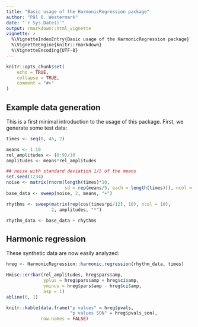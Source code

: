 ```yaml
---
title: "Basic usage of the HarmonicRegression package"
author: "Pål O. Westermark"
date: "`r Sys.Date()`"
output: rmarkdown::html_vignette
vignette: >
  %\VignetteIndexEntry{Basic usage of the HarmonicRegression package}
  %\VignetteEngine{knitr::rmarkdown}
  %\VignetteEncoding{UTF-8}
---
```


```r
knitr::opts_chunk$set(
	echo = TRUE,
	collapse = TRUE,
	comment = "#>"
)
```


## Example data generation

This is a first minimal introduction to the usage of this package.  First, we generate some test data:

```r

times <- seq(0, 46, 2)

means <- 1:10
rel_amplitudes <- (0:9)/10
amplitudes <- means*rel_amplitudes

## noise with standard deviation 1/5 of the means
set.seed(1234)
noise <- matrix(rnorm(length(times)*10, 
                      sd = rep(means/5, each = length(times))), ncol = 10)
base_data <- sweep(noise, 2, means, "+")

rhythms <- sweep(matrix(rep(cos(times*pi/12), 10), ncol = 10), 
                 2, amplitudes, "*")

rhythm_data <- base_data + rhythms

```

## Harmonic regression

These synthetic data are now easily analyzed:

```r

hreg <- HarmonicRegression::harmonic.regression(rhythm_data, times)

Hmisc::errbar(rel_amplitudes, hreg$pars$amp,
              yplus = hreg$pars$amp + hreg$ci$amp,
              yminus = hreg$pars$amp - hreg$ci$amp, 
              asp = 1)
abline(0, 1)

knitr::kable(data.frame("p values" = hreg$pvals,
                        "p values SON" = hreg$pvals_son),
             row.names = FALSE)

```

